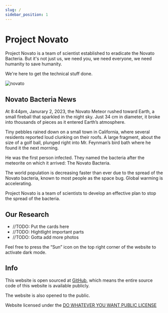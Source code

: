 ```yaml
---
slug: /
sidebar_position: 1
---
```


# Project Novato
Project Novato is a team of scientist established to eradicate the Novato Bacteria. But it's not just us, we need you, we need everyone, we need humanity to save humanity. 

We're here to get the technical stuff done. 

![novato](/img/idk.png)
## Novato Bacteria News
At 8:44pm, Janurary 2, 2023, the Novato Meteor rushed toward Earth, a small fireball that sparkled in the night sky. Just 34 cm in diameter, it broke into thousands of pieces as it entered Earth’s atmosphere. 

Tiny pebbles rained down on a small town in California, where several residents reported loud clunking on their roofs. A large fragment, about the size of a golf ball, plunged right into Mr. Feynman’s bird bath where he found it the next morning. 

He was the first person infected. They named the bacteria after the meteorite on which it arrived: The Novato Bacteria.

The world population is decreasing faster than ever due to the spread of the Novato bacteria, known to most people as the space bug. Global warming is accelerating. 

Project Novato is a team of scientists to develop an effective plan to stop the spread of the bacteria.

## Our Research
- //TODO: Put the cards here
- //TODO: Hightlight important parts
- //TODO: Gotta add more photos

Feel free to press the “Sun” icon on the top right corner of the website to activate dark mode.

## Info
This website is open sourced at [GitHub](https://github.com/udontur/novato), which means the entire source code of this website is available publicly.

The website is also opened to the public. 

Website licensed under the [DO WHATEVER YOU WANT PUBLIC LICENSE](https://github.com/udontur/novato/blob/main/LICENSE)
